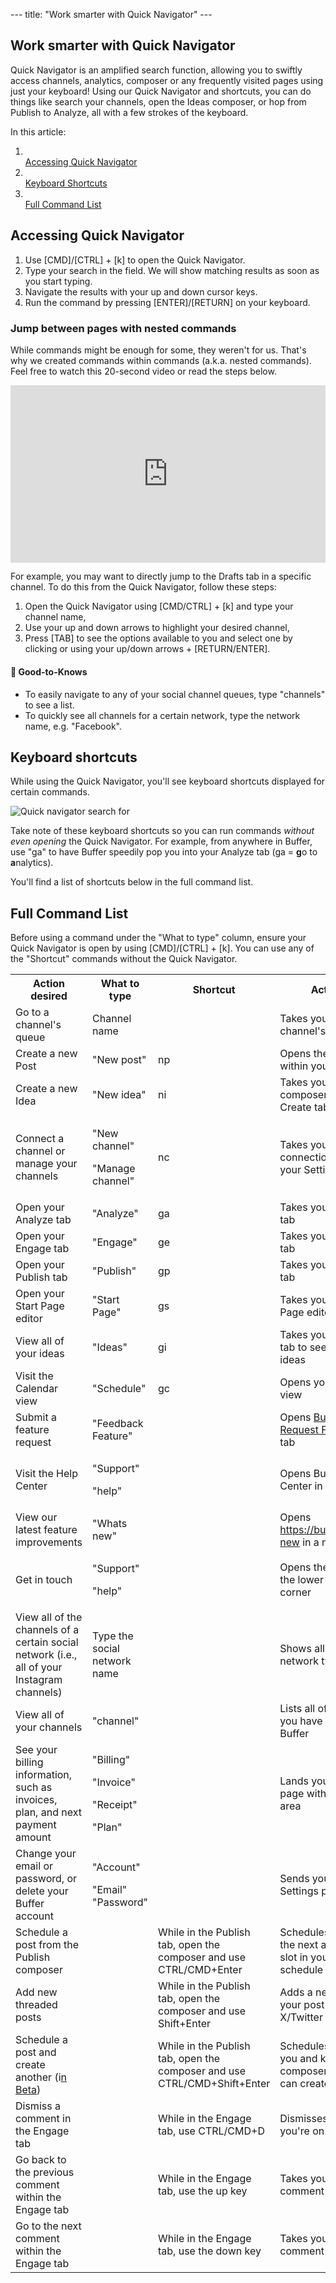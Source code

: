 --- title: "Work smarter with Quick Navigator" --- <article id="fullArticle"> <h1 class="title">Work smarter with Quick Navigator</h1> <a href="javascript:window.print()" class="printArticle" title="Print this article" aria-label="Print this Article"><i class="icon-print"></i></a> <p>Quick Navigator is an amplified search function, allowing you to swiftly access channels, analytics, composer or any frequently visited pages using just your keyboard! Using our Quick Navigator and shortcuts, you can do things like search your channels, open the Ideas composer, or hop from Publish to Analyze, all with a few strokes of the keyboard.</p> <p>In this article:</p> <ol> <li></li><a href="#h_01H966C2P4MQG246GS89ZYK2ZC" target="_self">Accessing Quick Navigator</a></li> <li></li><a href="#h_01H5ADF4W2Q4AA55TR737CHN0K" target="_self">Keyboard Shortcuts</a></li> <li></li><a href="#h_01H5ADFH8XTTJQP5QSXTJJVRA9" target="_self">Full Command List</a></li> </ol> <h2 id="h_01H966C2P4MQG246GS89ZYK2ZC">Accessing Quick Navigator</h2> <ol> <li>Use [CMD]/[CTRL] + [k] to open the Quick Navigator.</li> <li>Type your search in the field. We will show matching results as soon as you start typing.</li> <li>Navigate the results with your up and down cursor keys.</li> <li>Run the command by pressing [ENTER]/[RETURN] on your keyboard.</li> </ol> <h3 id="h_01H966C2P4JHAQXZYGAJ1JKHBF">Jump between pages with nested commands</h3> <p>While commands might be enough for some, they weren't for us. That's why we created commands within commands (a.k.a. nested commands). Feel free to watch this 20-second video or read the steps below.</p> <div class="video video-youtube video-responsive" style="aspect-ratio:16 / 9;"> <iframe src="https://www.youtube.com/embed/GpJVnPIrDH4" width="100%" height="100%" title="YouTube video player" frameborder="0" allow="accelerometer; autoplay; clipboard-write; encrypted-media; gyroscope; picture-in-picture; web-share" allowfullscreen=""></iframe> </div> <p>For example, you may want to directly jump to the Drafts tab in a specific channel. To do this from the Quick Navigator, follow these steps:</p> <ol> <li>Open the Quick Navigator using [CMD/CTRL] + [k] and type your channel name,</li> <li>Use your up and down arrows to highlight your desired channel,</li> <li>Press [TAB] to see the options available to you and select one by clicking or using your up/down arrows + [RETURN/ENTER].</li> </ol> <div class="callout-blue"> <h4 id="h_01H965HXSAPRJWTT4S1YXCXQ8R">📝 Good-to-Knows</h4> <ul> <li>To easily navigate to any of your social channel queues, type "channels" to see a list.</li> <li>To quickly see all channels for a certain network, type the network name, e.g. "Facebook".</li> </ul> </div> <h2 id="h_01H5ADF4W2Q4AA55TR737CHN0K">Keyboard shortcuts</h2> <p>While using the Quick Navigator, you'll see keyboard shortcuts displayed for certain commands.&nbsp;</p> <img src="//d33v4339jhl8k0.cloudfront.net/docs/assets/64cb6cf86d4a3e191f237e66/images/66b6742048915f570c6a9338/file-zFRjm8UnrT.jpg" alt="Quick navigator search for" style="max-width: 100%; " /> <p>Take note of these keyboard shortcuts so you can run commands <em>without even opening</em> the Quick Navigator. For example, from anywhere in Buffer, use "ga" to have Buffer speedily pop you into your Analyze tab (ga = <strong>g</strong>o to <strong>a</strong>nalytics).&nbsp;</p> <p>You'll find a list of shortcuts below in the full command list.</p> <h2 id="h_01H5ADFH8XTTJQP5QSXTJJVRA9">Full Command List</h2> <p>Before using a command under the "What to type" column, ensure your Quick Navigator is open by using [CMD]/[CTRL] + [k]. You can use any of the "Shortcut" commands without the Quick Navigator.</p> <table class="hs-table"> <colgroup> <col> <col width="220"> <col width="161"> <col> </colgroup> <tbody> <tr> <th>Action desired</th> <th style="width: 220px;">What to type</th> <th style="width: 161px;">Shortcut</th> <th>Action taken</th> </tr> <tr> <td>Go to a channel's queue</td> <td>Channel name</td> <td>&nbsp;</td> <td>Takes you to that channel's queue</td> </tr> <tr> <td>Create a new Post</td> <td>"New post"</td> <td>np</td> <td>Opens the composer within your Publish tab</td> </tr> <tr> <td>Create a new Idea</td> <td>"New idea"</td> <td>ni</td> <td>Takes you to the ideas composer within your Create tab</td> </tr> <tr> <td>Connect a channel or manage your channels</td> <td><p>"New channel"</p><p>"Manage channel"</p></td> <td>nc</td> <td>Takes you to the Channel connection area within your Settings area</td> </tr> <tr> <td>Open your Analyze tab</td> <td>"Analyze"</td> <td>ga</td> <td>Takes you to the Analyze tab</td> </tr> <tr> <td>Open your Engage tab</td> <td>"Engage"</td> <td>ge</td> <td>Takes you to the Engage tab</td> </tr> <tr> <td>Open your Publish tab</td> <td>"Publish"</td> <td>gp</td> <td>Takes you to the Publish tab</td> </tr> <tr> <td>Open your Start Page editor</td> <td>"Start Page"</td> <td>gs</td> <td>Takes you to the Start Page editor</td> </tr> <tr> <td>View all of your ideas</td> <td>"Ideas"</td> <td>gi</td> <td>Takes you to the Create tab to see all of your ideas</td> </tr> <tr> <td>Visit the Calendar view</td> <td>"Schedule"</td> <td>gc</td> <td>Opens your Calendar view</td> </tr> <tr> <td>Submit a feature request</td> <td>"Feedback Feature"</td> <td>&nbsp;</td> <td>Opens <a href="https://buffer.com/feature-request" rel="noopener noreferrer">Buffer | Feature Request Form</a> in a new tab</td> </tr> <tr> <td>Visit the Help Center</td> <td><p>"Support"</p><p>"help"</p></td> <td>&nbsp;</td> <td>Opens Buffer's Help Center in new tab</td> </tr> <tr> <td>View our latest feature improvements</td> <td>"Whats new"</td> <td>&nbsp;</td> <td>Opens <a href="https://buffer.com/whats-new" rel="noopener noreferrer">https://buffer.com/whats-new</a> in a new tab</td> </tr> <tr> <td>Get in touch</td> <td><p>"Support"</p><p>"help"</p></td> <td>&nbsp;</td> <td>Opens the help widget in the lower right-hand corner</td> </tr> <tr> <td>View all of the channels of a certain social network (i.e., all of your Instagram channels)</td> <td>Type the social network name</td> <td>&nbsp;</td> <td>Shows all channels of that network type</td> </tr> <tr> <td>View all of your channels</td> <td>"channel"</td> <td>&nbsp;</td> <td>Lists all of the channels you have connected to Buffer</td> </tr> <tr> <td>See your billing information, such as invoices, plan, and next payment amount</td> <td><p>"Billing"</p><p>"Invoice"</p><p>"Receipt"</p><p>"Plan"</p></td> <td>&nbsp;</td> <td>Lands you in the Billing page within your Settings area</td> </tr> <tr> <td>Change your email or password, or delete your Buffer account</td> <td><p>"Account"</p><p>"Email" "Password"</p></td> <td>&nbsp;</td> <td>Sends you to your Profile Settings page</td> </tr> <tr> <td>Schedule a post from the Publish composer</td> <td></td> <td>While in the Publish tab, open the composer and use CTRL/CMD+Enter</td> <td>Schedules your post for the next available time slot in your posting schedule</td> </tr> <tr> <td>Add new threaded posts</td> <td></td> <td>While in the Publish tab, open the composer and use Shift+Enter</td> <td>Adds a new thread to your post for Threads or X/Twitter</td> </tr> <tr> <td>Schedule a post and create another (i<a href="https://support.buffer.com//support.buffer.com/article/642-scheduling-posts#New-scheduling-options-in-Beta-tin_w">n Beta</a>)</td> <td></td> <td>While in the Publish tab, open the composer and use CTRL/CMD+Shift+Enter</td> <td>Schedules your post for you and keeps the composer open so you can create another post.</td> </tr> <tr> <td>Dismiss a comment in the Engage tab</td> <td>&nbsp;</td> <td>While in the Engage tab, use CTRL/CMD+D</td> <td>Dismisses the comment you're on</td> </tr> <tr> <td>Go back to the previous comment within the Engage tab</td> <td>&nbsp;</td> <td>While in the Engage tab, use the up key</td> <td>Takes you to the previous comment</td> </tr> <tr> <td>Go to the next comment within the Engage tab</td> <td>&nbsp;</td> <td>While in the Engage tab, use the down key</td> <td>Takes you to the next comment</td> </tr> </tbody> </table> </article> 